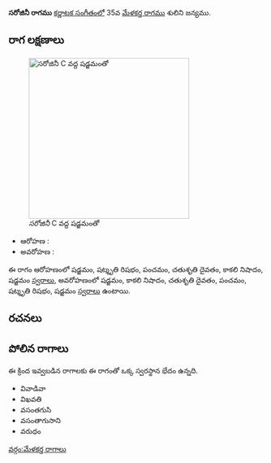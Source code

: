 {{Infobox ragam
	| name          	= సరోజినీ
	| synonym	    	= 
	| mela          	= 
	| chakra        	= 
	| janaka        	= 
	| type          	= ఔదవ
	| arohanam      	= {{svaraC|S|R3|P|D2|N3|S'}} 
	| avarohanam    	= {{svaraC|S'|N3|D2|P|R3|S}}
	| jeeva         	=
	| chhaya        	=
	| nyasa         	=
	| vishesha      	= 
	| equivalent  		= 
}}
{{కర్ణాటక సంగీత రాగాలు}}
'''సరోజినీ రాగము''' [[కర్ణాటక సంగీతం]]లో 35వ [[మేళకర్త రాగము]] శులిని జన్యము. 


==రాగ లక్షణాలు==
[[Image:sarojini_kb2wiki.png|thumb|right|316px|''సరోజినీ'' C వద్ద షడ్జమంతో]]

* ఆరోహణ : {{svaraC|S|R3|P|D2|N3|S'}} 
* అవరోహణ : {{svaraC|S'|N3|D2|P|R3|S}}

ఈ రాగం ఆరోహణంలో షడ్జమం, షట్శృతి రిషభం, పంచమం, చతుశృతి దైవతం, కాకలి  నిషాదం, షడ్జమం [[స్వరాలు]], అవరోహణంలో షడ్జమం, కాకలి  నిషాదం, చతుశృతి దైవతం, పంచమం, షట్శృతి రిషభం, షడ్జమం [[స్వరాలు]] ఉంటాయి.

==రచనలు==



==పోలిన రాగాలు==
ఈ క్రింద ఇవ్వబడిన రాగాలకు ఈ రాగంతో ఒక్క స్వరస్థాన భేదం ఉన్నది.
* వివాడివా
* విఖవతి
* వసంతగుసి
* వసంతాగుసాని
* వరుధం



[[వర్గం:మేళకర్త రాగాలు]]